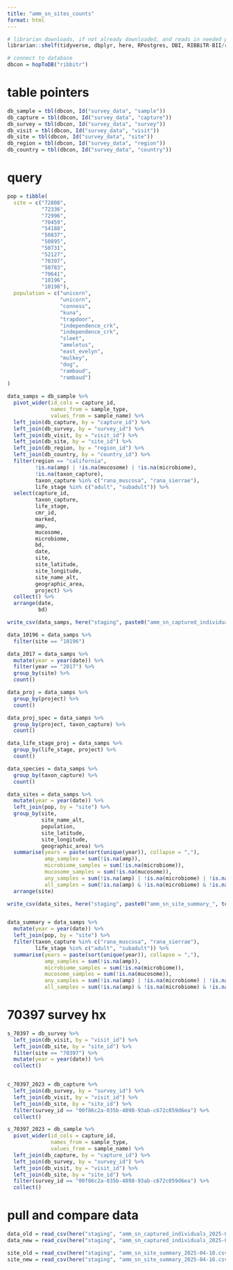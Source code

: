 ```yaml
---
title: "amm_sn_sites_counts"
format: html
---
```


```r

# librarian downloads, if not already downloaded, and reads in needed packages
librarian::shelf(tidyverse, dbplyr, here, RPostgres, DBI, RIBBiTR-BII/ribbitrrr)

# connect to database
dbcon = hopToDB("ribbitr")

```

# table pointers
```r
db_sample = tbl(dbcon, Id("survey_data", "sample"))
db_capture = tbl(dbcon, Id("survey_data", "capture"))
db_survey = tbl(dbcon, Id("survey_data", "survey"))
db_visit = tbl(dbcon, Id("survey_data", "visit"))
db_site = tbl(dbcon, Id("survey_data", "site"))
db_region = tbl(dbcon, Id("survey_data", "region"))
db_country = tbl(dbcon, Id("survey_data", "country"))
```

# query
```r
pop = tibble(
  site = c("72808",
           "72336",
           "72996",
           "70459",
           "54188",
           "50837",
           "50895",
           "50731",
           "52127",
           "70397",
           "50783",
           "70641",
           "10196",
           "10198"),
  population = c("unicorn",
                 "unicorn",
                 "conness",
                 "kuna",
                 "trapdoor",
                 "independence_crk",
                 "independence_crk",
                 "sleet",
                 "ameletus",
                 "east_evelyn",
                 "mulkey",
                 "dog",
                 "rambaud",
                 "rambaud")
)

data_samps = db_sample %>%
  pivot_wider(id_cols = capture_id,
              names_from = sample_type,
              values_from = sample_name) %>%
  left_join(db_capture, by = "capture_id") %>%
  left_join(db_survey, by = "survey_id") %>%
  left_join(db_visit, by = "visit_id") %>%
  left_join(db_site, by = "site_id") %>%
  left_join(db_region, by = "region_id") %>%
  left_join(db_country, by = "country_id") %>%
  filter(region == "california",
         !is.na(amp) | !is.na(mucosome) | !is.na(microbiome),
         !is.na(taxon_capture),
         taxon_capture %in% c("rana_muscosa", "rana_sierrae"),
         life_stage %in% c("adult", "subadult")) %>%
  select(capture_id,
         taxon_capture,
         life_stage,
         cmr_id,
         marked,
         amp,
         mucosome,
         microbiome,
         bd,
         date,
         site,
         site_latitude,
         site_longitude,
         site_name_alt,
         geographic_area,
         project) %>%
  collect() %>%
  arrange(date,
          bd)

write_csv(data_samps, here("staging", paste0("amm_sn_captured_individuals_", today(), ".csv")))

data_10196 = data_samps %>%
  filter(site == "10196")

data_2017 = data_samps %>%
  mutate(year = year(date)) %>%
  filter(year == "2017") %>%
  group_by(site) %>%
  count()

data_proj = data_samps %>%
  group_by(project) %>%
  count()

data_proj_spec = data_samps %>%
  group_by(project, taxon_capture) %>%
  count()

data_life_stage_proj = data_samps %>%
  group_by(life_stage, project) %>%
  count()

data_species = data_samps %>%
  group_by(taxon_capture) %>%
  count()

data_sites = data_samps %>%
  mutate(year = year(date)) %>%
  left_join(pop, by = "site") %>%
  group_by(site,
           site_name_alt,
           population,
           site_latitude,
           site_longitude,
           geographic_area) %>%
  summarise(years = paste(sort(unique(year)), collapse = ","),
            amp_samples = sum(!is.na(amp)),
            microbiome_samples = sum(!is.na(microbiome)),
            mucosome_samples = sum(!is.na(mucosome)),
            any_samples = sum(!is.na(amp) | !is.na(microbiome) | !is.na(mucosome)),
            all_samples = sum(!is.na(amp) & !is.na(microbiome) & !is.na(mucosome))) %>%
  arrange(site)

write_csv(data_sites, here("staging", paste0("amm_sn_site_summary_", today(), ".csv")))


data_summary = data_samps %>%
  mutate(year = year(date)) %>%
  left_join(pop, by = "site") %>%
  filter(taxon_capture %in% c("rana_muscosa", "rana_sierrae"),
         life_stage %in% c("adult", "subadult")) %>%
  summarise(years = paste(sort(unique(year)), collapse = ","),
            amp_samples = sum(!is.na(amp)),
            microbiome_samples = sum(!is.na(microbiome)),
            mucosome_samples = sum(!is.na(mucosome)),
            any_samples = sum(!is.na(amp) | !is.na(microbiome) | !is.na(mucosome)),
            all_samples = sum(!is.na(amp) & !is.na(microbiome) & !is.na(mucosome)))

```

# 70397 survey hx
```r
s_70397 = db_survey %>%
  left_join(db_visit, by = "visit_id") %>%
  left_join(db_site, by = "site_id") %>%
  filter(site == "70397") %>%
  mutate(year = year(date)) %>%
  collect()


c_70397_2023 = db_capture %>%
  left_join(db_survey, by = "survey_id") %>%
  left_join(db_visit, by = "visit_id") %>%
  left_join(db_site, by = "site_id") %>%
  filter(survey_id == "00f86c2a-035b-4898-93ab-c672c059d6ea") %>%
  collect()

s_70397_2023 = db_sample %>%
  pivot_wider(id_cols = capture_id,
              names_from = sample_type,
              values_from = sample_name) %>%
  left_join(db_capture, by = "capture_id") %>%
  left_join(db_survey, by = "survey_id") %>%
  left_join(db_visit, by = "visit_id") %>%
  left_join(db_site, by = "site_id") %>%
  filter(survey_id == "00f86c2a-035b-4898-93ab-c672c059d6ea") %>%
  collect()

```

# pull and compare data
```r
data_old = read_csv(here("staging", "amm_sn_captured_individuals_2025-04-10.csv"))
data_new = read_csv(here("staging", "amm_sn_captured_individuals_2025-04-16.csv"))

site_old = read_csv(here("staging", "amm_sn_site_summary_2025-04-10.csv"))
site_new = read_csv(here("staging", "amm_sn_site_summary_2025-04-16.csv"))


```